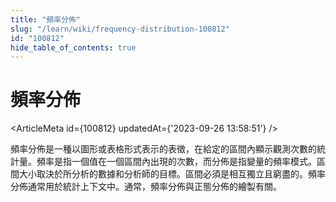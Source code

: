 ```yaml
---
title: "頻率分佈"
slug: "/learn/wiki/frequency-distribution-100812"
id: "100812"
hide_table_of_contents: true
---
```



# 頻率分佈

<ArticleMeta id={100812} updatedAt={'2023-09-26 13:58:51'} />
<div className='border-solid border-b border-t-0 my-4 border-[var(--ifm-color-gray-300)]' />

頻率分佈是一種以圖形或表格形式表示的表徵，在給定的區間內顯示觀測次數的統計量。頻率是指一個值在一個區間內出現的次數，而分佈是指變量的頻率模式。區間大小取決於所分析的數據和分析師的目標。區間必須是相互獨立且窮盡的。頻率分佈通常用於統計上下文中。通常，頻率分佈與正態分佈的繪製有關。
